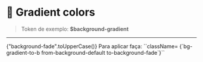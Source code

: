 
<Meta title="Foundations/Colors/🍉 Gradient" />

# 🍉 Gradient colors

> Token de exemplo: **$background-gradient**

---

<section className="pt-spacing-xl grid gap-x-spacing-sm gap-y-8 ">
  <div className={`grid gap-spacing-md w-fit`}>
    <canvas
      className={`bg-gradient-to-b from-background-default to-background-fade h-24 w-24`}
    />
    <div className={`flex flex-col`}>
      <span className={`font-semibold`}>{"background-fade".toUpperCase()}</span>
      <span>
        Para aplicar faça: ``className=
        {`bg-gradient-to-b from-background-default to-background-fade`}``
      </span>
    </div>
  </div>
</section>
